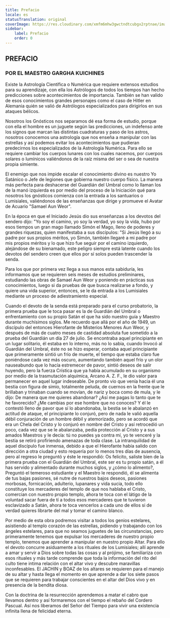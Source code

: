 ```yaml
---
title: Prefacio
locale: es
statusTranslation: original
coverImage: https://res.cloudinary.com/xmfm6mhw3gwctndtcubgx2rptnae/image/upload/v1741354450/small_cover_tratado_esoterico_de_astrologia_hermetica_6210a35442.webp
sidebar:
    label: Prefacio
    order: 0
---
```

## PREFACIO

### POR EL MAESTRO GARGHA KUICHINES

Existe la Astrología Científica o Numérica que requiere extensos estudios para su aprendizaje, con ella los Astrólogos de todos los tiempos han hecho predicciones sobre acontecimientos de importancia. También se han valido de esos conocimientos grandes personajes como el caso de Hitler en Alemania quién se valió de Astrólogos especializados para dirigirlos en sus ataques bélicos.

Nosotros los Gnósticos nos separamos dé esa forma de estudio, porque con ella el hombre es un juguete según las predicciones, un indefenso ante los signos que marcan las distintas cuadraturas y paso de los astros, nosotros conocemos una astrología que nos enseña a manipular con las estrellas y así podemos evitar los acontecimientos que pudieran predecirnos los especializados de la Astrología Numérica. Para ello se requiere cambiar los cuerpos lunares con los cuales nacemos, por cuerpos solares o lumínicos valiéndonos de la raíz misma del ser o sea de nuestra propia simiente.

El enemigo que nos impide escalar el conocimiento divino es nuestro Yo Satánico o Jefe de legiones que gobierna nuestro cuerpo físico. La manera más perfecta para deshacerse del Guardián del Umbral como lo llaman los de la manó izquierda es por medio del proceso de la Iniciación qué para nosotros los gnósticos comienza con la entrada a los santuarios o Lumisiales, valiéndonos de las enseñanzas que dirige y promueve el Avatar de Acuario "Samael Aun Weor".

En la época en que el Iniciado Jesús dio sus enseñanzas a los devotos del sendero dijo: "Yo soy el camino, yo soy la verdad, yo soy la vida, hubo por esos tiempos un gran mago llamado Simón el Mago, lleno de poderes y grandes riquezas, quien manifestaba a sus discípulos: "Si Jesús llegó a su padre por sus propios méritos, yo Simón, también llegaré a mi padre por mis propios méritos y lo que hizo fue seguir por el camino izquierdo, alejándose de su bienamado, este peligro siempre está latente cuando los devotos del sendero creen que ellos por sí solos pueden trascender la senda.

Para los que por primera vez llega a sus manos esta sabiduría, les informamos que se requieren seis meses de estudios preliminares, estudiando las obras de Samael Aun Weor y poniendo en prácticas sus conocimientos, luego si da pruebas de que busca realizarse a fondo, y quiere una vida superior, entonces, se le da entrada a los Lumisiales mediante un proceso de adiestramiento especial.

Cuando el devoto de la senda está preparado para el curso probatorio, la primera prueba que le toca pasar es la de Guardián del Umbral o enfrentamiento con su propio Satán el que ha sido nuestro guía y Maestro durante muchísimos siglos. Me recuerdo que allá por el año de 1949, un discípulo del entonces Hierofante de Misterios Menores Aun Weor, y después de más de cuatro meses de castidad absoluta fue sometido a la prueba del Guardián un día 27 de julio. Se encontraba aquel principiante en un lugar solitario, él estaba en lo interno, más no lo sabia, cuando Invocó al Guardián del Umbral, éste no se hizo esperar, contaba aquel principiante que primeramente sintió un frío de muerte, el tiempo que estaba claro fue poniéndose cada vez más oscuro, aumentando también aquel frío y un olor nauseabundo que lo hacía estremecer de pavor, sintió deseos de salir huyendo, pero la fuerza Crística que ya había acumulado en su organismo por medio de la trasmutación alquímica, Arcano A. Z. F., le dio valor para permanecer en aquel lugar indeseable. De pronto vio que venía hacia él una bestia con figura de simio, totalmente peluda, de cuernos en la frente que le brillaban y trinaban cuando se movían, de nariz y boca como de mula, y le dijo: De manera que me quieres abandonar? ¿Así me pagas lo tanto que te he favorecido? ¿Me cambias por ese hombre que no conoces? Y él le contestó lleno de pavor que sí lo abandonaba, la bestia se le abalanzó en actitud de ataque, el principiante lo conjuró, pero de nada le valió aquella débil conjuración de un hombre débil y atemorizado, pero se acordó que era un Chela del Cristo y lo conjuró en nombre del Cristo y así retrocedió un poco, cada vez que se le abalanzaba, pedía protección al Cristo y a sus amados Maestros y le decía: tú no puedes ya contra mí, yo te venceré y la bestia se retiró profiriendo amenazas de toda clase. La intranquilidad de aquel discípulo fue inmensa, debido a que el Hierofante había salido con dirección a otra ciudad y esto requería por lo menos tres días de ausencia, pero al regreso le preguntó y éste le respondió: Os felicito, saliste bien de la primera prueba con el Guardián del Umbral, este ser es tu propio satán, a él has servido y alimentado durante muchos siglos, y ¿cómo lo alimento?, Preguntó el temeroso estudiante y el Maestro le respondió, él se alimenta de tus bajas pasiones, sé nutre de nuestros bajos deseos, pasiones morbosas, fornicación, adulterio, lupanares y vida sucia, todo ello constituye los mercaderes del templo de que nos hablaba el Cristo, comercian con nuestro propio templo, ahora te toca con el látigo de la voluntad sacar fuera de tí a todos esos mercaderes que te tuvieron esclavizado a Satán, ahora te toca vencerlos a cada uno de ellos si de verdad quieres librarte del mal y tomar el camino blanco.

Por medio de esta obra podremos visitar a todos los genios estelares, asistiendo al templo corazón de las estrellas, pidiendo y trabajando con los ángeles estelares, para que no seamos juguetes de las circunstancias, pero primeramente tenemos que expulsar los mercaderes de nuestro propio templo, tenemos que aprender a manipular en nuestro propio Altar. Para ello el devoto concurre asiduamente a los rituales de los Lumisiales; allí aprende a amar y servir a Dios sobre todas las cosas y al prójimo, se familiariza con esos rituales y más tarde comprende que toda la información del rito del culto tiene intima relación con el altar vivo y descubre maravillas inconfesables. El JACHIN y BOAZ de los altares se requieren para el manejo de su altar y hasta llega el momento en que aprende a dar los siete pasos que se requieren para trabajar conscientes en el altar del Dios vivo y en presencia de la bendita diosa.

Con la doctrina de la resurrección aprendemos a matar el cabro que llevamos dentro y así formaremos con el tiempo el rebaño del Cordero Pascual. Así nos liberamos del Señor del Tiempo para vivir una existencia infinita llena de felicidad eterna.
